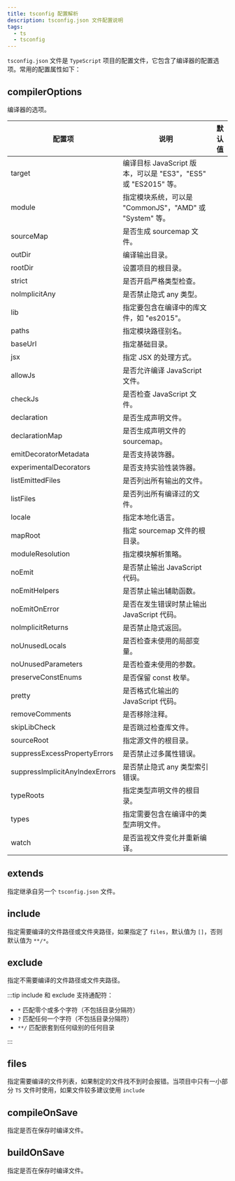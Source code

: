 ```yaml
---
title: tsconfig 配置解析
description: tsconfig.json 文件配置说明
tags:
  - ts
  - tsconfig
---
```


<Author count={3500} publish="2023-10-7 16:16" />

`tsconfig.json` 文件是 `TypeScript` 项目的配置文件，它包含了编译器的配置选项。常用的配置属性如下：

## compilerOptions

编译器的选项。

| 配置项                         | 说明                                                           | 默认值 |
| ------------------------------ | -------------------------------------------------------------- | ------ |
| target                         | 编译目标 JavaScript 版本，可以是 "ES3"，"ES5" 或 "ES2015" 等。 |        |
| module                         | 指定模块系统，可以是 "CommonJS"，"AMD" 或 "System" 等。        |        |
| sourceMap                      | 是否生成 sourcemap 文件。                                      |        |
| outDir                         | 编译输出目录。                                                 |        |
| rootDir                        | 设置项目的根目录。                                             |        |
| strict                         | 是否开启严格类型检查。                                         |        |
| noImplicitAny                  | 是否禁止隐式 any 类型。                                        |
| lib                            | 指定要包含在编译中的库文件，如 "es2015"。                      |        |
| paths                          | 指定模块路径别名。                                             |        |
| baseUrl                        | 指定基础目录。                                                 |        |
| jsx                            | 指定 JSX 的处理方式。                                          |        |
| allowJs                        | 是否允许编译 JavaScript 文件。                                 |        |
| checkJs                        | 是否检查 JavaScript 文件。                                     |        |
| declaration                    | 是否生成声明文件。                                             |        |
| declarationMap                 | 是否生成声明文件的 sourcemap。                                 |        |
| emitDecoratorMetadata          | 是否支持装饰器。                                               |        |
| experimentalDecorators         | 是否支持实验性装饰器。                                         |        |
| listEmittedFiles               | 是否列出所有输出的文件。                                       |        |
| listFiles                      | 是否列出所有编译过的文件。                                     |        |
| locale                         | 指定本地化语言。                                               |        |
| mapRoot                        | 指定 sourcemap 文件的根目录。                                  |        |
| moduleResolution               | 指定模块解析策略。                                             |        |
| noEmit                         | 是否禁止输出 JavaScript 代码。                                 |        |
| noEmitHelpers                  | 是否禁止输出辅助函数。                                         |        |
| noEmitOnError                  | 是否在发生错误时禁止输出 JavaScript 代码。                     |        |
| noImplicitReturns              | 是否禁止隐式返回。                                             |        |
| noUnusedLocals                 | 是否检查未使用的局部变量。                                     |        |
| noUnusedParameters             | 是否检查未使用的参数。                                         |        |
| preserveConstEnums             | 是否保留 const 枚举。                                          |        |
| pretty                         | 是否格式化输出的 JavaScript 代码。                             |        |
| removeComments                 | 是否移除注释。                                                 |        |
| skipLibCheck                   | 是否跳过检查库文件。                                           |        |
| sourceRoot                     | 指定源文件的根目录。                                           |        |
| suppressExcessPropertyErrors   | 是否禁止过多属性错误。                                         |        |
| suppressImplicitAnyIndexErrors | 是否禁止隐式 any 类型索引错误。                                |        |
| typeRoots                      | 指定类型声明文件的根目录。                                     |        |
| types                          | 指定需要包含在编译中的类型声明文件。                           |        |
| watch                          | 是否监视文件变化并重新编译。                                   |        |

## extends

指定继承自另一个 `tsconfig.json` 文件。

## include

指定需要编译的文件路径或文件夹路径，如果指定了 `files`，默认值为 `[]`，否则默认值为 `**/*`。

## exclude

指定不需要编译的文件路径或文件夹路径。

:::tip
include 和 exclude 支持通配符：

- `*` 匹配零个或多个字符（不包括目录分隔符）
- `?` 匹配任何一个字符（不包括目录分隔符）
- `**/` 匹配嵌套到任何级别的任何目录

:::

## files

指定需要编译的文件列表，如果制定的文件找不到时会报错。当项目中只有一小部分 `TS` 文件时使用，如果文件较多建议使用 `include`

## compileOnSave

指定是否在保存时编译文件。

## buildOnSave

指定是否在保存时编译文件。

